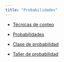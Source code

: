 ```yaml
---
title: "Probabilidades"
---
```


- <a href="conteo.html" target="_blank"> Técnicas de conteo</a>

- <a href="probabi.html" target="_blank"> Probabilidades</a>

- [Clase de probabilidad](https://github.com/estadisticaITM/repositorioprueba/blob/master/Probabilidad.pdf)


- <a href="tallerprob.html" target="_blank"> Taller de probabilidad</a>





